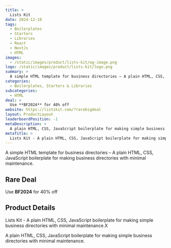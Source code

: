 ```yaml
---
title: >
  Lists Kit
date: 2024-12-10
tags:
  - Boilerplates
  - Starters
  - Libraries
  - React
  - NextJs
  - HTML
images:
  - /static/images/product/lists-kit/og-image.png
logo: /static/images/product/lists-kit/logo.png
summary: >
  A simple HTML template for business directories – A plain HTML, CSS, JavaScript boilerplate for making business directories with minimal maintenance.
categories:
  - Boilerplates, Starters & Libraries
subcategories:
  - HTML
deal: >
  Use **BF2024** for 40% off
website: https://listskit.com/?rarebigdeal
layout: ProductLayout
leaderboardPosition: -1
metaDescription: >
  A plain HTML, CSS, JavaScript boilerplate for making simple business directories with minimal maintenance.
metaTitle: >
  Lists Kit - A plain HTML, CSS, JavaScript boilerplate for making simple business directories with minimal maintenance.X
---
```

A simple HTML template for business directories – A plain HTML, CSS, JavaScript boilerplate for making business directories with minimal maintenance.

## Rare Deal

Use **BF2024** for 40% off

## Product Details

Lists Kit - A plain HTML, CSS, JavaScript boilerplate for making simple business directories with minimal maintenance.X

A plain HTML, CSS, JavaScript boilerplate for making simple business directories with minimal maintenance.

